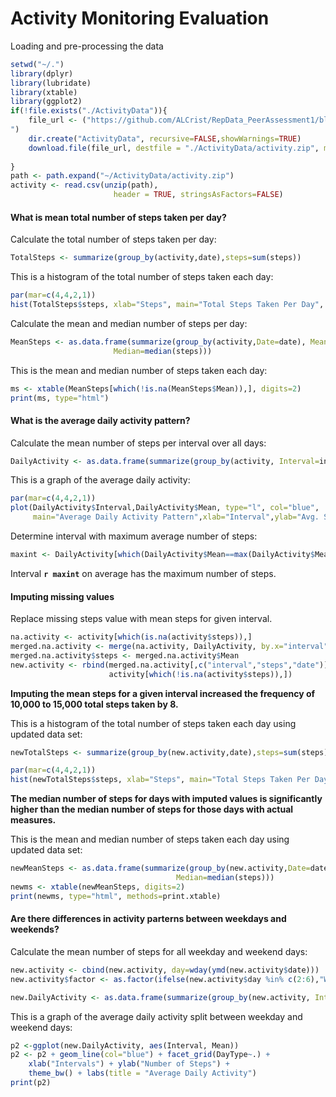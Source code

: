 Activity Monitoring Evaluation
========================================================================================

Loading and pre-processing the data

```r
setwd("~/.")
library(dplyr)
library(lubridate)
library(xtable)
library(ggplot2)
if(!file.exists("./ActivityData")){
    file_url <- ("https://github.com/ALCrist/RepData_PeerAssessment1/blob/master/activity.zip?raw=true
")    
    dir.create("ActivityData", recursive=FALSE,showWarnings=TRUE)
    download.file(file_url, destfile = "./ActivityData/activity.zip", mode="wb")
    
}
path <- path.expand("~/ActivityData/activity.zip")
activity <- read.csv(unzip(path),
                       header = TRUE, stringsAsFactors=FALSE)
```
####  What is mean total number of steps taken per day?

Calculate the total number of steps taken per day:
```r
TotalSteps <- summarize(group_by(activity,date),steps=sum(steps))
```

This is a histogram of the total number of steps taken each day:

```r
par(mar=c(4,4,2,1))
hist(TotalSteps$steps, xlab="Steps", main="Total Steps Taken Per Day", col="blue")
```




Calculate the mean and median number of steps per day:
```r
MeanSteps <- as.data.frame(summarize(group_by(activity,Date=date), Mean=mean(steps), 
                       Median=median(steps)))
```

This is the mean and median number of steps taken each day:
```r
ms <- xtable(MeanSteps[which(!is.na(MeanSteps$Mean)),], digits=2)
print(ms, type="html")


```
####  What is the average daily activity pattern?

Calculate the mean number of steps per interval over all days:
```r
DailyActivity <- as.data.frame(summarize(group_by(activity, Interval=interval),Mean=mean(steps, na.rm=TRUE)))                           
```

This is a graph of the average daily activity:
```r

par(mar=c(4,4,2,1))
plot(DailyActivity$Interval,DailyActivity$Mean, type="l", col="blue",
     main="Average Daily Activity Pattern",xlab="Interval",ylab="Avg. Steps")

```

Determine interval with maximum average number of steps:

```r
maxint <- DailyActivity[which(DailyActivity$Mean==max(DailyActivity$Mean)),"Interval"]

```

Interval **`r maxint`** on average has the maximum number of steps.


####  Imputing missing values

Replace missing steps value with mean steps for given interval.

```r
na.activity <- activity[which(is.na(activity$steps)),]
merged.na.activity <- merge(na.activity, DailyActivity, by.x="interval", by.y="Interval")
merged.na.activity$steps <- merged.na.activity$Mean
new.activity <- rbind(merged.na.activity[,c("interval","steps","date")],
                      activity[which(!is.na(activity$steps)),])
```

**Imputing the mean steps for a given interval increased the frequency of 10,000 to 15,000 total steps taken by 8.**  


This is a histogram of the total number of steps taken each day using updated data set:

```r
newTotalSteps <- summarize(group_by(new.activity,date),steps=sum(steps))

par(mar=c(4,4,2,1))
hist(newTotalSteps$steps, xlab="Steps", main="Total Steps Taken Per Day", col="blue")
```

**The median number of steps for days with imputed values is significantly higher than the median number of steps for those days with actual measures.**

This is the mean and median number of steps taken each day using updated data set:
```r

newMeanSteps <- as.data.frame(summarize(group_by(new.activity,Date=date), Mean=mean(steps), 
                                     Median=median(steps)))
newms <- xtable(newMeanSteps, digits=2)
print(newms, type="html", methods=print.xtable)
```

####  Are there differences in activity parterns between weekdays and weekends?

Calculate the mean number of steps for all weekday and weekend days:
```r
new.activity <- cbind(new.activity, day=wday(ymd(new.activity$date)))
new.activity$factor <- as.factor(ifelse(new.activity$day %in% c(2:6),"Weekday","Weekend"))

new.DailyActivity <- as.data.frame(summarize(group_by(new.activity, Interval=interval,DayType=factor),Mean=mean(steps, na.rm=TRUE)))                           
```

This is a graph of the average daily activity split between weekday and weekend days:
```r
p2 <-ggplot(new.DailyActivity, aes(Interval, Mean)) 
p2 <- p2 + geom_line(col="blue") + facet_grid(DayType~.) +
    xlab("Intervals") + ylab("Number of Steps") +
    theme_bw() + labs(title = "Average Daily Activity") 
print(p2)

```
